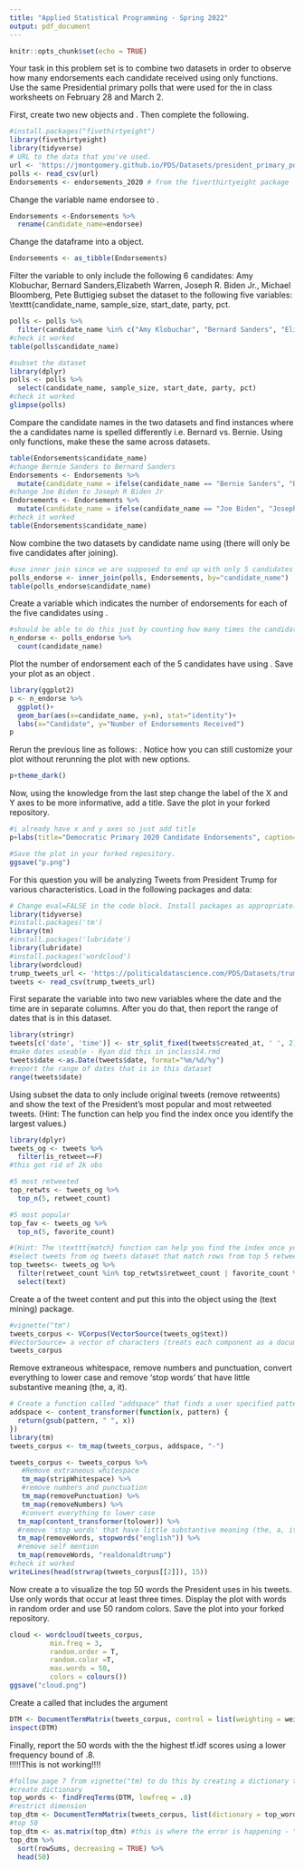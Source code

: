 ```yaml
---
title: "Applied Statistical Programming - Spring 2022"
output: pdf_document
---
```


```r
knitr::opts_chunk$set(echo = TRUE)
```

\begin{center}
{\Large{\textbf{Problem Set 3}}} \\
\vspace{4 bp}
Due Wednesday, March 16, 10:00 AM (Before Class) \\
\end{center}

\section*{Instructions}
\begin{enumerate}
  \item The following questions should each be answered within an Rmarkdown file. Be sure to provide many comments in your code blocks to facilitate grading. Undocumented code will not be graded.
  \item Work on git. Continue to work in the repository you forked from \url{https://github.com/johnsontr/AppliedStatisticalProgramming2022} and add your code for Problem Set 4. Commit and push frequently. Use meaningful commit messages because these will affect your grade.
  \item You may work in teams, but each student should develop their own Rmarkdown file. To be clear, there should be no copy and paste. Each keystroke in the assignment should be your own.
  \item For students new to programming, this may take a while. Get started.
\end{enumerate}

\section*{\texttt{tidyverse}}

Your task in this problem set is to combine two datasets in order to observe how many endorsements each candidate received using only \texttt{dplyr} functions. Use the same Presidential primary polls that were used for the in class worksheets on February 28 and March 2.\

First, create two new objects \texttt{polls} and \texttt{Endorsements}. Then complete the following.
```r
#install.packages("fivethirtyeight")
library(fivethirtyeight)
library(tidyverse)
# URL to the data that you've used.
url <- 'https://jmontgomery.github.io/PDS/Datasets/president_primary_polls_feb2020.csv'
polls <- read_csv(url)
Endorsements <- endorsements_2020 # from the fiverthirtyeight package
```
Change the \texttt{Endorsements} variable name endorsee to \texttt{candidate\_name}.
```r
Endorsements <-Endorsements %>% 
  rename(candidate_name=endorsee)
```
Change the \texttt{Endorsements} dataframe into a \texttt{tibble} object.
```r
Endorsements <- as_tibble(Endorsements)
```
Filter the \texttt{poll} variable to only include the following 6 candidates: Amy Klobuchar, Bernard Sanders,Elizabeth Warren, Joseph R. Biden Jr., Michael Bloomberg, Pete Buttigieg \textbf{and} subset the dataset to the following five variables: \texttt{candidate\_name, sample\_size, start\_date, party, pct.
```r
polls <- polls %>% 
  filter(candidate_name %in% c("Amy Klobuchar", "Bernard Sanders", "Elizabeth Warren", "Joseph R. Biden Jr.", "Michael Bloomberg", "Pete Buttigieg"))
#check it worked
table(polls$candidate_name)

#subset the dataset 
library(dplyr)
polls <- polls %>% 
  select(candidate_name, sample_size, start_date, party, pct)
#check it worked
glimpse(polls)
```
Compare the candidate names in the two datasets and find instances where the a candidates name is spelled differently i.e. Bernard vs. Bernie. Using only \texttt{dplyr} functions, make these the same across datasets. 
```r
table(Endorsements$candidate_name)
#change Bernie Sanders to Bernard Sanders
Endorsements <- Endorsements %>% 
  mutate(candidate_name = ifelse(candidate_name == "Bernie Sanders", "Bernard Sanders", candidate_name))
#change Joe Biden to Joseph R Biden Jr
Endorsements <- Endorsements %>% 
  mutate(candidate_name = ifelse(candidate_name == "Joe Biden", "Joseph R. Biden Jr.", candidate_name))
#check it worked
table(Endorsements$candidate_name)
```
Now combine the two datasets by candidate name using \texttt{dplyr} (there will only be five candidates after joining).
```r
#use inner join since we are supposed to end up with only 5 candidates after joining and endorsements doesn't have bloomberg
polls_endorse <- inner_join(polls, Endorsements, by="candidate_name")
table(polls_endorse$candidate_name)
```
Create a variable which indicates the number of endorsements for each of the five candidates using \texttt{dplyr}.
```r
#should be able to do this just by counting how many times the candidate name appears in the dataset
n_endorse <- polls_endorse %>% 
  count(candidate_name)
```
Plot the number of endorsement each of the 5 candidates have using \texttt{ggplot()}. Save your plot as an object \texttt{p}.
```r
library(ggplot2)
p <- n_endorse %>% 
  ggplot()+
  geom_bar(aes(x=candidate_name, y=n), stat="identity")+
  labs(x="Candidate", y="Number of Endorsements Received")
p
```
Rerun the previous line as follows: \texttt{p + theme\_dark()}. Notice how you can still customize your plot without rerunning the plot with new options.
```r
p+theme_dark()
```
Now, using the knowledge from the last step change the label of the X and Y axes to be more informative, add a title. Save the plot in your forked repository.
```r
#i already have x and y axes so just add title
p+labs(title="Democratic Primary 2020 Candidate Endorsements", caption="data from https://jmontgomery.github.io/PDS/Datasets/president_primary_polls_feb2020.csv")

#Save the plot in your forked repository.
ggsave("p.png")
```
\newpage


\section*{Text-as-Data with \texttt{tidyverse}}

For this question you will be analyzing Tweets from President Trump for various characteristics. Load in the following packages and data:

```r
# Change eval=FALSE in the code block. Install packages as appropriate.
library(tidyverse)
#install.packages('tm')
library(tm) 
#install.packages('lubridate')
library(lubridate)
#install.packages('wordcloud')
library(wordcloud)
trump_tweets_url <- 'https://politicaldatascience.com/PDS/Datasets/trump_tweets.csv'
tweets <- read_csv(trump_tweets_url)
```

First separate the \texttt{created\_at} variable into two new variables where the date and the time are in separate columns. After you do that, then report the range of dates that is in this dataset.
```r
library(stringr)
tweets[c('date', 'time')] <- str_split_fixed(tweets$created_at, ' ', 2)
#make dates useable - Ryan did this in inclass14.rmd
tweets$date <-as.Date(tweets$date, format="%m/%d/%y")
#report the range of dates that is in this dataset
range(tweets$date)
```

Using \texttt{dplyr} subset the data to only include original tweets (remove retweents) and show the text of the President's \textbf{top 5} most popular and most retweeted tweets. (Hint: The \texttt{match} function can help you find the index once you identify the largest values.) 
```r
library(dplyr)
tweets_og <- tweets %>% 
  filter(is_retweet==F)
#this got rid of 2k obs

#5 most retweeted
top_retwts <- tweets_og %>% 
  top_n(5, retweet_count)

#5 most popular
top_fav <- tweets_og %>%
  top_n(5, favorite_count)

#(Hint: The \texttt{match} function can help you find the index once you identify the largest values.) 
#select tweets from og tweets dataset that match rows from top 5 retweet and favorite vectors
top_tweets<- tweets_og %>% 
  filter(retweet_count %in% top_retwts$retweet_count | favorite_count %in% top_fav$favorite_count) %>% 
  select(text)
```
Create a \textit{corpus} of the tweet content and put this into the object \texttt{Corpus} using the \texttt{tm} (text mining) package. 
```r
#vignette("tm")
tweets_corpus <- VCorpus(VectorSource(tweets_og$text))
#VectorSource= a vector of characters (treats each component as a document)
tweets_corpus
```
Remove extraneous whitespace, remove numbers and punctuation, convert everything to lower case and remove 'stop words' that have little substantive meaning (the, a, it).
```r
# Create a function called "addspace" that finds a user specified pattern and substitutes the pattern with a space.
addspace <- content_transformer(function(x, pattern) {
  return(gsub(pattern, " ", x))
})
library(tm)
tweets_corpus <- tm_map(tweets_corpus, addspace, "-")

tweets_corpus <- tweets_corpus %>% 
   #Remove extraneous whitespace
   tm_map(stripWhitespace) %>% 
   #remove numbers and punctuation
   tm_map(removePunctuation) %>% 
   tm_map(removeNumbers) %>% 
   #convert everything to lower case
  tm_map(content_transformer(tolower)) %>% 
  #remove 'stop words' that have little substantive meaning (the, a, it).
  tm_map(removeWords, stopwords("english")) %>% 
  #remove self mention
  tm_map(removeWords, "realdonaldtrump")
#check it worked
writeLines(head(strwrap(tweets_corpus[[2]]), 15))
```
Now create a \texttt{wordcloud} to visualize the top 50 words the President uses in his tweets. Use only words that occur at least three times. Display the plot with words in random order and use 50 random colors. Save the plot into your forked repository.
```r
cloud <- wordcloud(tweets_corpus,
          min.freq = 3, 
          random.order = T, 
          random.color =T, 
          max.words = 50, 
          colors = colours())
ggsave("cloud.png")
```
Create a \textit{document term matrix} called \texttt{DTM} that includes the argument \texttt{ control = list(weighting = weightTfIdf)}
```r
DTM <- DocumentTermMatrix(tweets_corpus, control = list(weighting = weightTfIdf))
inspect(DTM)
```
Finally, report the 50 words with the the highest tf.idf scores using a lower frequency bound of .8.\
!!!!!This is not working!!!!
```r
#follow page 7 from vignette("tm) to do this by creating a dictionary to restrict dimension of matrix
#create dictionary
top_words <- findFreqTerms(DTM, lowfreq = .8)
#restrict dimension
top_dtm <- DocumentTermMatrix(tweets_corpus, list(dictionary = top_words))
#top 50
top_dtm <- as.matrix(top_dtm) #this is where the error is happening - "error: vector memory exhausted(limit reached?)"
top_dtm %>% 
  sort(rowSums, decreasing = TRUE) %>% 
  head(50)
```
